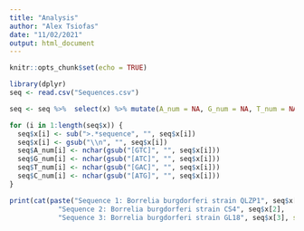 ```yaml
---
title: "Analysis"
author: "Alex Tsiofas"
date: "11/02/2021"
output: html_document
---
```


```r
knitr::opts_chunk$set(echo = TRUE)
```

```r
library(dplyr)
seq <- read.csv("Sequences.csv")

seq <- seq %>%  select(x) %>% mutate(A_num = NA, G_num = NA, T_num = NA, C_num = NA)

for (i in 1:length(seq$x)) {
  seq$x[i] <- sub(">.*sequence", "", seq$x[i])
  seq$x[i] <- gsub("\\n", "", seq$x[i])
  seq$A_num[i] <- nchar(gsub("[GTC]", "", seq$x[i]))
  seq$G_num[i] <- nchar(gsub("[ATC]", "", seq$x[i]))
  seq$T_num[i] <- nchar(gsub("[GAC]", "", seq$x[i]))
  seq$C_num[i] <- nchar(gsub("[ATG]", "", seq$x[i]))
}

print(cat(paste("Sequence 1: Borrelia burgdorferi strain QLZP1", seq$x[1], 
            "Sequence 2: Borrelia burgdorferi strain CS4", seq$x[2], 
            "Sequence 3: Borrelia burgdorferi strain GL18", seq$x[3], sep = '\n')))
```


